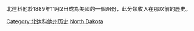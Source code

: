 北達科他於1889年11月2日成為美國的一個州份，此分類收入在那以前的歷史。

[[Category:北达科他州历史|Category:北达科他州历史]]
[[Category:建国前美国各州的历史|North Dakota]]